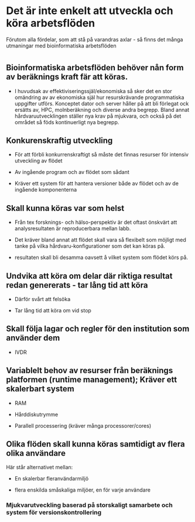 # Det är inte enkelt att utveckla och köra arbetsflöden

Förutom alla fördelar, som att stå på varandras axlar - så finns det många utmaningar med bioinformatiska arbetsflöden

# 

## Bioinformatiska arbetsflöden behöver nån form av beräknings kraft fär att köras.

-   I huvudsak av effektiviseringssjäl/ekonomiska så sker det en stor omändring av av ekonomiska själ hur resurskrävande programmatiska uppgifter utförs. Konceptet dator och server håller på att bli förlegat ock ersätts av, HPC, molnberäkning och diverse andra begrepp. Bland annat hårdvaruutvecklingen ställer nya krav på mjukvara, och också på det området så föds kontinuerligt nya begrepp.

## Konkurenskraftig utveckling

-   För att förbli konkurrenskraftigt så måste det finnas resurser för intensiv utveckling av flödet

-   Av ingående program och av flödet som sådant

-   Kräver ett system för att hantera versioner både av flödet och av de ingående komponenterna

## Skall kunna köras var som helst

-   Från tex forsknings- och hälso-perspektiv är det oftast önskvärt att analysresultaten är reproducerbara mellan labb.

-   Det kräver bland annat att flödet skall vara så flexibelt som möjligt med tanke på vilka hårdvaru-konfigurationer som det kan köras på.

-   resultaten skall bli desamma oavsett å vilket system som flödet körs på.

## Undvika att köra om delar där riktiga resultat redan genererats - tar lång tid att köra

-   Därför svårt att felsöka

-   Tar lång tid att köra om vid stop

## Skall följa lagar och regler för den institution som använder dem

-   IVDR

## Variablelt behov av resurser från beräknings platformen (runtime management); Kräver ett skalerbart system

-   RAM

-   Hårddiskutrymme

-   Parallell processering (kräver många processorer/cores)

## Olika flöden skall kunna köras samtidigt av flera olika användare

Här står alternativet mellan:

-   En skalerbar fleranvändarmiljö

-   flera enskilda småskaliga miljöer, en för varje användare

### Mjukvarutveckling baserad på storskaligt samarbete och system för versionskontrollering
